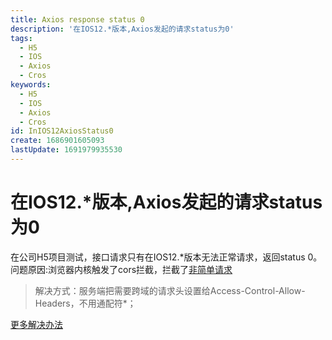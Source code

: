 ```yaml
---
title: Axios response status 0
description: '在IOS12.*版本,Axios发起的请求status为0'
tags:
  - H5
  - IOS
  - Axios
  - Cros
keywords:
  - H5
  - IOS
  - Axios
  - Cros
id: InIOS12AxiosStatus0
create: 1686901605093
lastUpdate: 1691979935530
---
```


# 在IOS12.*版本,Axios发起的请求status为0

  在公司H5项目测试，接口请求只有在IOS12.*版本无法正常请求，返回status 0。
  问题原因:浏览器内核触发了cors拦截，拦截了[非简单请求](https://developer.mozilla.org/zh-CN/docs/Glossary/Simple_response_header)

> 解决方式：服务端把需要跨域的请求头设置给Access-Control-Allow-Headers，不用通配符*； 


[更多解决办法](https://github.com/axios/axios/issues/1598)
